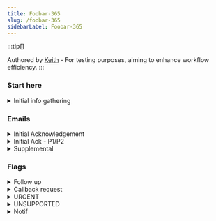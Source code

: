 ```yaml
---
title: Foobar-365
slug: /foobar-365
sidebarLabel: Foobar-365
---
```


:::tip[]

Authored by [Keith](https://github.com/mkeithX) - For testing purposes, aiming to enhance workflow efficiency.
:::


### Start here



<details>
<summary>Initial info gathering</summary>


👉 ***When did you first notice this problem?***

👉 ***When was the last time it worked properly?***

👉 ***Have there been any changes made before the issue started?***

👉 ***Is this happening repeatedly?***

👉 ***What steps have you taken to try and fix it?***

👉 ***How much is this affecting your work?***

👉 ***Are there any other users experiencing the same issue?***

👉 ***Are you still able to perform your tasks, or are you using a spare machine?***

***

#### Snippet

```md
Caller: 
Company: 
Email: 
Callback#: 
Existing ticket#:
Issue:


When did this occur: n/a
When did it last work: n/a
Any changes made before the issue started: n/a
Steps done to rectify: n/a
Any other users affected: n/a
How impacting to your work: n/a
Still able to perform work: n/a
Other relevant details: n/a
```

</details>

### Emails

<details>
<summary>Initial Acknowledgement</summary>



```md
Hi ,

Thanks for reaching out to us!

Your request has been placed in the queue and will be worked on by the next available technician.

Kindly, let us know if the issue/request submitted has significantly affected your work performance and we'll prioritize it in our queue.

Thank you for your patience.

Best,
```


</details>

<details>
<summary>Initial Ack - P1/P2</summary>

```md
Hi ,

I hope you'red doing well.

Thank you for bringing this matter to our attention. Rest assured that we take this (issue) seriously and will prioritize it for immediate attention from our assigned technician.

We will keep you posted on our progress as our technician is reviewing the ticket and will reach to you at (phone number) if needed.


A reminder as well that if there is a need to conduct a remote session, kindly save and close all applications, websites, and documents before the remote connection to prevent data loss.  


Thank you for your patience.

Best,
```

</details>

<details>
<summary>Supplemental</summary>

```md
I hope you're doing well.

Thank you for the update. Please allow our technician to look into this further and we'll get back to you as soon as we have updates to share.

In the meantime, should you have other instructions, please feel free to let us know.

Thank you for your patience.

Best,
```

```md
I hope you're doing well.

Our support team has been notified of your update, and a technician will contact you shortly.

Thank you for your patience.

Best,
```

</details>


### Flags

<details>
<summary>Follow up</summary>

```md
Hi team, would like to follow up on this. Please advise. Thank you.
```

```md
Hi team, a gentle follow-up on this please. Thank you.
```

</details>

<details>
<summary>Callback request</summary>

```md
Hi team, we've receive a callback request with details as follows:


Thank you.
```
</details>


<details>
<summary>URGENT</summary>

```md
Hi team, letting you know about this urgent request is now being handled by our technician. Thank you.
```

</details>


<details>
<summary>UNSUPPORTED</summary>
```md
Hi team, escalating this request as this site is currently not supported. Thank you.
```

```md
Hi team, escalating this urgent request as this site is currently not supported. Thank you.
```

</details>

<details>
<summary>Notif</summary>

```md
Hi team, we got this notification and will be closing this off on our end. Please let us know otherwise. Thank you.
```
</details>